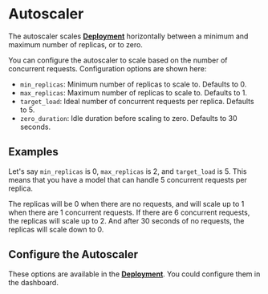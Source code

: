 # Autoscaler

The autoscaler scales [**Deployment**](./deployment) horizontally between a minimum and maximum number of replicas, or to zero.

You can configure the autoscaler to scale based on the number of concurrent requests. Configuration options are shown here:

- `min_replicas`: Minimum number of replicas to scale to. Defaults to 0.
- `max_replicas`: Maximum number of replicas to scale to. Defaults to 1.
- `target_load`: Ideal number of concurrent requests per replica. Defaults to 5.
- `zero_duration`: Idle duration before scaling to zero. Defaults to 30 seconds.

## Examples

Let's say `min_replicas` is 0, `max_replicas` is 2, and `target_load` is 5. This means that you have a model that can handle 5 concurrent requests per replica. 

The replicas will be 0 when there are no requests, and will scale up to 1 when there are 1 concurrent requests. If there are 6 concurrent requests, the replicas will scale up to 2. And after 30 seconds of no requests, the replicas will scale down to 0.

## Configure the Autoscaler

These options are available in the [**Deployment**](./deployment). You could configure them in the dashboard.
